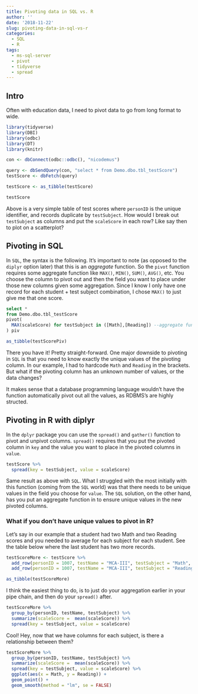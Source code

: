 ```yaml
---
title: Pivoting data in SQL vs. R
author: ''
date: '2018-11-22'
slug: pivoting-data-in-sql-vs-r
categories:
  - SQL
  - R
tags:
  - ms-sql-server
  - pivot
  - tidyverse
  - spread
---
```


## Intro

Often with education data, I need to pivot data to go from long format to wide.

```r
library(tidyverse)
library(DBI)
library(odbc)
library(DT)
library(knitr)

con <- dbConnect(odbc::odbc(), "nicodemus")

query <- dbSendQuery(con, "select * from Demo.dbo.tbl_testScore")
testScore <- dbFetch(query)

testScore <- as_tibble(testScore)

testScore
```

Above is a very simple table of test scores where `personID` is the unique identifier, and records duplicate by `testSubject`. How would I break out `testSubject` as columns and put the `scaleScore` in each row? Like say then to plot on a scatterplot?

## Pivoting in SQL

In `SQL`, the syntax is the following. It's important to note (as opposed to the `diplyr` option later) that this is an *aggregate* function. So the `pivot` function requires some aggregate function like `MAX()`, `MIN()`, `SUM()`, `AVG()`, etc. You choose the column to pivot out and then the field you want to place under those new columns given some aggregation. Since I know I only have one record for each student + test subject combination, I chose `MAX()` to just give me that one score.

```sql
select *
from Demo.dbo.tbl_testScore
pivot(
  MAX(scaleScore) for testSubject in ([Math],[Reading]) --aggregate function of one column for another column, listing the unique possibilities in brackets.
) piv
```

```r
as_tibble(testScorePiv)
```

There you have it! Pretty straight-forward. One major downside to pivoting in `SQL` is that you need to know exactly the unique values of the pivoting column. In our example, I had to hardcode `Math` and `Reading` in the brackets. But what if the pivoting column has an unknown number of values, or the data changes?

It makes sense that a database programming language wouldn't have the function automatically pivot out all the values, as RDBMS's are highly structed.

## Pivoting in R with diplyr

In the `dplyr` package you can use the `spread()` and `gather()` function to pivot and unpivot columns. `spread()` requires that you put the pivoted column in `key` and the value you want to place in the pivoted columns in `value`.

```r
testScore %>% 
  spread(key = testSubject, value = scaleScore)
```

Same result as above with `SQL`. What I struggled with the most initially with this function (coming from the `SQL` world) was that there needs to be unique values in the field you choose for `value`. The `SQL` solution, on the other hand, has you put an aggregate function in to ensure unique values in the new pivoted columns.

### What if you don't have unique values to pivot in R?

Let's say in our example that a student had two Math and two Reading scores and you needed to average for each subject for each student. See the table below where the last student has two more records.

```r
testScoreMore <- testScore %>% 
  add_row(personID = 1007, testName = "MCA-III", testSubject = "Math", scaleScore = 363) %>%
  add_row(personID = 1007, testName = "MCA-III", testSubject = "Reading", scaleScore = 395)
```

```r
as_tibble(testScoreMore)
```

I think the easiest thing to do, is to just do your aggregation earlier in your pipe chain, and then do your `spread()` after.

```r
testScoreMore %>% 
  group_by(personID, testName, testSubject) %>% 
  summarize(scaleScore =  mean(scaleScore)) %>% 
  spread(key = testSubject, value = scaleScore)
```

Cool! Hey, now that we have columns for each subject, is there a relationship between them?

```r
testScoreMore %>% 
  group_by(personID, testName, testSubject) %>% 
  summarize(scaleScore =  mean(scaleScore)) %>% 
  spread(key = testSubject, value = scaleScore) %>% 
  ggplot(aes(x = Math, y = Reading)) +
  geom_point() +
  geom_smooth(method = "lm", se = FALSE)
```

